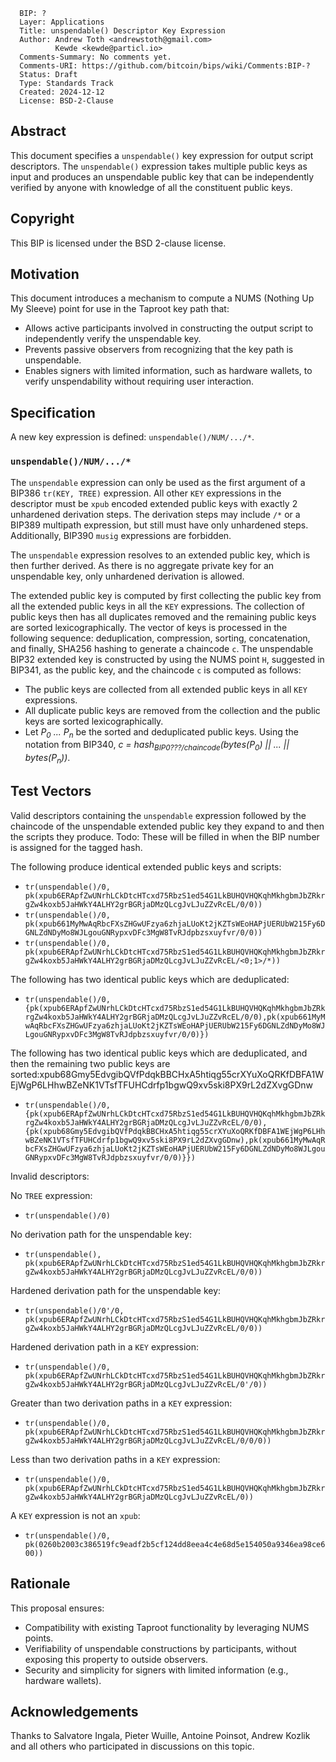 <pre>
  BIP: ?
  Layer: Applications
  Title: unspendable() Descriptor Key Expression
  Author: Andrew Toth <andrewstoth@gmail.com>
          Kewde <kewde@particl.io>
  Comments-Summary: No comments yet.
  Comments-URI: https://github.com/bitcoin/bips/wiki/Comments:BIP-?
  Status: Draft
  Type: Standards Track
  Created: 2024-12-12
  License: BSD-2-Clause
</pre>

==Abstract==
This document specifies a <tt>unspendable()</tt> key expression for output script descriptors. The <tt>unspendable()</tt> expression takes multiple public keys as input and produces an unspendable public key that can be independently verified by anyone with knowledge of all the constituent public keys.

==Copyright==

This BIP is licensed under the BSD 2-clause license.

==Motivation==

This document introduces a mechanism to compute a NUMS (Nothing Up My Sleeve) point for use in the Taproot key path that:
* Allows active participants involved in constructing the output script to independently verify the unspendable key.
* Prevents passive observers from recognizing that the key path is unspendable.
* Enables signers with limited information, such as hardware wallets, to verify unspendability without requiring user interaction.

==Specification==

A new key expression is defined: <tt>unspendable()/NUM/.../*</tt>.

===<tt>unspendable()/NUM/.../*</tt>===

The <tt>unspendable</tt> expression can only be used as the first argument of a BIP386 <tt>tr(KEY, TREE)</tt> expression. All other <tt>KEY</tt> expressions in the descriptor must be <tt>xpub</tt> encoded extended public keys with exactly 2 unhardened derivation steps. The derivation steps may include <tt>/*</tt> or a BIP389 multipath expression, but still must have only unhardened steps. Additionally, BIP390 <tt>musig</tt> expressions are forbidden.

The <tt>unspendable</tt> expression resolves to an extended public key, which is then further derived. As there is no aggregate private key for an unspendable key, only unhardened derivation is allowed.

The extended public key is computed by first collecting the public key from all the extended public keys in all the <tt>KEY</tt> expressions. The collection of public keys then has all duplicates removed and the remaining public keys are sorted lexicographically. 
The vector of keys is processed in the following sequence: deduplication, compression, sorting, concatenation, and finally, SHA256 hashing to generate a chaincode <tt>c</tt>.
The unspendable BIP32 extended key is constructed by using the NUMS point <tt>H</tt>, suggested in BIP341, as the public key, and the chaincode <tt>c</tt> is computed as follows:
* The public keys are collected from all extended public keys in all <tt>KEY</tt> expressions.
* All duplicate public keys are removed from the collection and the public keys are sorted lexicographically.
* Let ''P<sub>0</sub> ... P<sub>n</sub>'' be the sorted and deduplicated public keys. Using the notation from BIP340, ''c = hash<sub>BIP0???/chaincode</sub>(bytes(P<sub>0</sub>) || ... || bytes(P<sub>n</sub>))''.

==Test Vectors==

Valid descriptors containing the <tt>unspendable</tt> expression followed by the chaincode of the unspendable extended public key they expand to and then the scripts they produce.
Todo: These will be filled in when the BIP number is assigned for the tagged hash.

The following produce identical extended public keys and scripts:
* <tt>tr(unspendable()/0, pk(xpub6ERApfZwUNrhLCkDtcHTcxd75RbzS1ed54G1LkBUHQVHQKqhMkhgbmJbZRkrgZw4koxb5JaHWkY4ALHY2grBGRjaDMzQLcgJvLJuZZvRcEL/0/0))</tt>
* <tt>tr(unspendable()/0, pk(xpub661MyMwAqRbcFXsZHGwUFzya6zhjaLUoKt2jKZTsWEoHAPjUERUbW215Fy6DGNLZdNDyMo8WJLgouGNRypxvDFc3MgW8TvRJdpbzsxuyfvr/0/0))</tt>
* <tt>tr(unspendable()/0, pk(xpub6ERApfZwUNrhLCkDtcHTcxd75RbzS1ed54G1LkBUHQVHQKqhMkhgbmJbZRkrgZw4koxb5JaHWkY4ALHY2grBGRjaDMzQLcgJvLJuZZvRcEL/<0;1>/*))</tt>

The following has two identical public keys which are deduplicated:
* <tt>tr(unspendable()/0, {pk(xpub6ERApfZwUNrhLCkDtcHTcxd75RbzS1ed54G1LkBUHQVHQKqhMkhgbmJbZRkrgZw4koxb5JaHWkY4ALHY2grBGRjaDMzQLcgJvLJuZZvRcEL/0/0),pk(xpub661MyMwAqRbcFXsZHGwUFzya6zhjaLUoKt2jKZTsWEoHAPjUERUbW215Fy6DGNLZdNDyMo8WJLgouGNRypxvDFc3MgW8TvRJdpbzsxuyfvr/0/0)})</tt>

The following has two identical public keys which are deduplicated, and then the remaining two public keys are sorted:xpub68Gmy5EdvgibQVfPdqkBBCHxA5htiqg55crXYuXoQRKfDBFA1WEjWgP6LHhwBZeNK1VTsfTFUHCdrfp1bgwQ9xv5ski8PX9rL2dZXvgGDnw
* <tt>tr(unspendable()/0, {pk(xpub6ERApfZwUNrhLCkDtcHTcxd75RbzS1ed54G1LkBUHQVHQKqhMkhgbmJbZRkrgZw4koxb5JaHWkY4ALHY2grBGRjaDMzQLcgJvLJuZZvRcEL/0/0),{pk(xpub68Gmy5EdvgibQVfPdqkBBCHxA5htiqg55crXYuXoQRKfDBFA1WEjWgP6LHhwBZeNK1VTsfTFUHCdrfp1bgwQ9xv5ski8PX9rL2dZXvgGDnw),pk(xpub661MyMwAqRbcFXsZHGwUFzya6zhjaLUoKt2jKZTsWEoHAPjUERUbW215Fy6DGNLZdNDyMo8WJLgouGNRypxvDFc3MgW8TvRJdpbzsxuyfvr/0/0)}})</tt>

Invalid descriptors:

No <tt>TREE</tt> expression:
* <tt>tr(unspendable()/0)</tt>

No derivation path for the unspendable key:
* <tt>tr(unspendable(), pk(xpub6ERApfZwUNrhLCkDtcHTcxd75RbzS1ed54G1LkBUHQVHQKqhMkhgbmJbZRkrgZw4koxb5JaHWkY4ALHY2grBGRjaDMzQLcgJvLJuZZvRcEL/0/0))</tt>

Hardened derivation path for the unspendable key:
* <tt>tr(unspendable()/0'/0, pk(xpub6ERApfZwUNrhLCkDtcHTcxd75RbzS1ed54G1LkBUHQVHQKqhMkhgbmJbZRkrgZw4koxb5JaHWkY4ALHY2grBGRjaDMzQLcgJvLJuZZvRcEL/0/0))</tt>

Hardened derivation path in a <tt>KEY</tt> expression:
* <tt>tr(unspendable()/0, pk(xpub6ERApfZwUNrhLCkDtcHTcxd75RbzS1ed54G1LkBUHQVHQKqhMkhgbmJbZRkrgZw4koxb5JaHWkY4ALHY2grBGRjaDMzQLcgJvLJuZZvRcEL/0'/0))</tt>

Greater than two derivation paths in a <tt>KEY</tt> expression:
* <tt>tr(unspendable()/0, pk(xpub6ERApfZwUNrhLCkDtcHTcxd75RbzS1ed54G1LkBUHQVHQKqhMkhgbmJbZRkrgZw4koxb5JaHWkY4ALHY2grBGRjaDMzQLcgJvLJuZZvRcEL/0/0/0))</tt>

Less than two derivation paths in a <tt>KEY</tt> expression:
* <tt>tr(unspendable()/0, pk(xpub6ERApfZwUNrhLCkDtcHTcxd75RbzS1ed54G1LkBUHQVHQKqhMkhgbmJbZRkrgZw4koxb5JaHWkY4ALHY2grBGRjaDMzQLcgJvLJuZZvRcEL/0))</tt>

A <tt>KEY</tt> expression is not an <tt>xpub</tt>:
* <tt>tr(unspendable()/0, pk(0260b2003c386519fc9eadf2b5cf124dd8eea4c4e68d5e154050a9346ea98ce600))</tt>

==Rationale==

This proposal ensures:
* Compatibility with existing Taproot functionality by leveraging NUMS points.
* Verifiability of unspendable constructions by participants, without exposing this property to outside observers.
* Security and simplicity for signers with limited information (e.g., hardware wallets).

==Acknowledgements==

Thanks to Salvatore Ingala, Pieter Wuille, Antoine Poinsot, Andrew Kozlik and all others who
participated in discussions on this topic.
